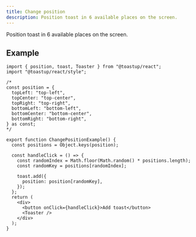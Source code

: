 ```yaml
---
title: Change position
description: Position toast in 6 available places on the screen.
---
```


Position toast in 6 available places on the screen.


<ChangePositionExample />

## Example

```tsx
import { position, toast, Toaster } from "@toastup/react";
import "@toastup/react/style";

/*
const position = {
  topLeft: "top-left",
  topCenter: "top-center",
  topRight: "top-right",
  bottomLeft: "bottom-left",
  bottomCenter: "bottom-center",
  bottomRight: "bottom-right",
} as const;
*/

export function ChangePositionExample() {
  const positions = Object.keys(position);

  const handleClick = () => {
    const randomIndex = Math.floor(Math.random() * positions.length);
    const randomKey = positions[randomIndex];

    toast.add({
      position: position[randomKey],
    });
  };
  return (
    <div>
      <button onClick={handleClick}>Add toast</button>
      <Toaster />
    </div>
  );
}
```


<Blob1 />
